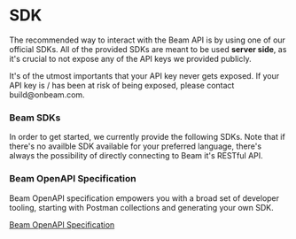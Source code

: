 
# SDK

The recommended way to interact with the Beam API is by using one of our official SDKs. All of the provided SDKs are meant to be used **server side**, as it's crucial to not expose any of the API keys we provided publicly.

<Callout emoji="⚠️">
  It's of the utmost importants that your API key never gets exposed. If your API key is / has been at risk of being exposed, please contact build@onbeam.com.
</Callout>

### Beam SDKs

In order to get started, we currently provide the following SDKs. Note that if there's no availble SDK available for your preferred language, there's always the possibility of directly connecting to Beam it's RESTful API.

<Cards>
  <Card
    icon="✅ "
    title="Node.js (Typescript)"
    href="https://github.com/Merit-Circle/beam-node"
  />
  <Card
    icon="✅ "
    title="C# (Restsharp)"
    href="https://github.com/Merit-Circle/beam-csharp"
  />
</Cards>

### Beam OpenAPI Specification
Beam OpenAPI specification empowers you with a broad set of developer tooling, starting with Postman collections and generating your own SDK.

[Beam OpenAPI Specification](https://api.testnet.onbeam.com/api/game-json)